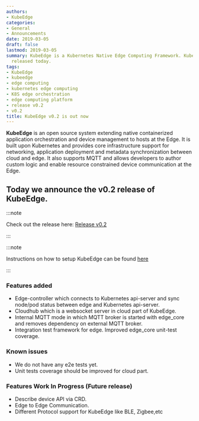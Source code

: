 ```yaml
---
authors:
- KubeEdge
categories:
- General
- Announcements
date: 2019-03-05
draft: false
lastmod: 2019-03-05
summary: KubeEdge is a Kubernetes Native Edge Computing Framework. KubeEdge v0.2 is
  released today.
tags:
- KubeEdge
- kubeedge
- edge computing
- kubernetes edge computing
- K8S edge orchestration
- edge computing platform
- release v0.2
- v0.2
title: KubeEdge v0.2 is out now
---
```

**KubeEdge** is an open source system extending native containerized application orchestration and device management to hosts at the Edge. It is built upon Kubernetes and provides core infrastructure support for networking, application deployment and metadata synchronization between cloud and edge. It also supports MQTT and allows developers to author custom logic and enable resource constrained device communication at the Edge.  

## **Today we announce the v0.2 release of KubeEdge.**

:::note

Check out the release here:  [Release v0.2](https://github.com/kubeedge/kubeedge/releases/tag/v0.2)  

:::

:::note

<!--truncate-->

Instructions on how to setup KubeEdge can be found [here](https://github.com/kubeedge/kubeedge#usage)  

:::

### Features added  
- Edge-controller which connects to Kubernetes api-server and sync node/pod status between edge and Kubernetes api-server.  
- Cloudhub which is a websocket server in cloud part of KubeEdge.
- Internal MQTT mode in which MQTT broker is started with edge_core and removes dependency on external MQTT broker.
- Integration test framework for edge. Improved edge_core unit-test coverage.

### Known issues  
- We do not have any e2e tests yet.  
- Unit tests coverage should be improved for cloud part.

### Features Work In Progress (Future release)  
- Describe device API via CRD.
- Edge to Edge Communication.
- Different Protocol support for KubeEdge like BLE, Zigbee,etc
